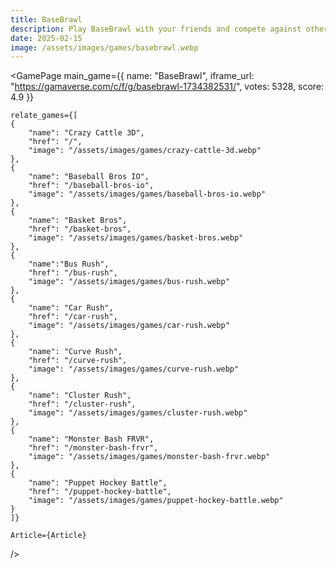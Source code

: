 ```yaml
---
title: BaseBrawl
description: Play BaseBrawl with your friends and compete against other players to become the Master of the game. Master the art of BaseBrawl with expert strategies, character breakdowns, and technical insights.
date: 2025-02-15
image: /assets/images/games/basebrawl.webp
---
```


  
<GamePage 
    main_game={{
    name: "BaseBrawl",
    iframe_url: "https://gamaverse.com/c/f/g/basebrawl-1734382531/",
    votes: 5328,
    score: 4.9
}} 

    relate_games={[
    {
        "name": "Crazy Cattle 3D",
        "href": "/",
        "image": "/assets/images/games/crazy-cattle-3d.webp"
    },
    {
        "name": "Baseball Bros IO",
        "href": "/baseball-bros-io",
        "image": "/assets/images/games/baseball-bros-io.webp"
    },
    {
        "name": "Basket Bros",
        "href": "/basket-bros",
        "image": "/assets/images/games/basket-bros.webp"
    },
    {
        "name":"Bus Rush",
        "href": "/bus-rush",
        "image": "/assets/images/games/bus-rush.webp"
    },
    {
        "name": "Car Rush",
        "href": "/car-rush",
        "image": "/assets/images/games/car-rush.webp"
    },
    {
        "name": "Curve Rush",
        "href": "/curve-rush",
        "image": "/assets/images/games/curve-rush.webp"
    },
    {
        "name": "Cluster Rush",
        "href": "/cluster-rush",
        "image": "/assets/images/games/cluster-rush.webp"
    },
    {
        "name": "Monster Bash FRVR",
        "href": "/monster-bash-frvr",
        "image": "/assets/images/games/monster-bash-frvr.webp"
    },
    {
        "name": "Puppet Hockey Battle",
        "href": "/puppet-hockey-battle",
        "image": "/assets/images/games/puppet-hockey-battle.webp"
    }
    ]}

    Article={Article}
 />
